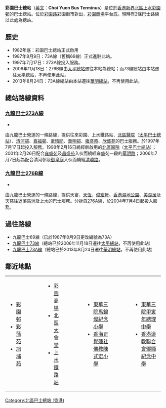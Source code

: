 {{Infobox HK Bus terminus 
| image= ChoiYuenBT 2016.jpg
| name= 彩園總站 <br> Choi Yuen Bus Terminus
| district= [[北區_(香港)|新界北區]]
| area= '''[[九巴|九巴]]''' <br /> -彩園/太平/上水鐵路站
| street= [[彩園路|彩園路]]
| opendate= 1982年底
| terminate= '''九巴''' <br> [[九龍巴士273A線|273A]]、[[九龍巴士276B線|276B]]
| via= 無
| feeder= '''[[港鐵|港鐵]]'''[[東鐵綫|東鐵綫]] [[上水站_(香港)|上水站]]
| nearbystreets= [[百和路|百和路]]、[[寶石湖路|寶石湖路]]、[[粉嶺公路|粉嶺公路]]
| nearbysights= [[上水站_(香港)|上水鐵路站]]、[[上水警察宿舍|上水警察宿舍]]、<br>[[上水紀律部隊宿舍|上水紀律部隊宿舍]]、<br>[[北區大會堂|北區大會堂]]
| notes= 
| bgcolor= green
| fontcolor= white
| alternative= -
}}

'''彩園巴士總站'''（[[英文|英文]]：'''Choi Yuen Bus Terminus'''）是位於[[香港|香港]][[北區_(香港)|新界北區]][[上水|上水]][[彩園邨|彩園邨]]的巴士總站。位於[[彩園路|彩園路]]彩園街市對出，[[彩園商場|彩園商場]]平台底。現時有2條巴士路線以此處為總站。

==歷史==
*1982年底：彩園巴士總站正式啟用
*1987年8月9日：73A線（舊稱69線）正式進駐此站。
*1997年7月17日：273A線投入服務。
*2006年11月18日：276B線由[[太平巴士總站|太平總站]]遷往本站為總站；而73線總站由本站遷往[[太平巴士總站|太平總站]]，不再使用此站。
*2013年8月24日：73A線總站由本站遷往[[華明巴士總站|華明總站]]，不再使用此站。

==總站路線資料==
===[[九龍巴士273A線|九龍巴士273A線]]===
*{{HK Bus Route KLNT|273A|inline}}
由九龍巴士營運的一條路線，提供往來彩園、上水鐵路站、[[北區醫院|北區醫院]]（[[太平巴士總站|太平巴士總站]]）、[[清河邨|清河邨]]、[[嘉福邨|嘉福邨]]、[[牽晴間|牽晴間]]、[[華明邨|華明邨]]、[[雍盛苑|雍盛苑]]、[[欣盛苑|欣盛苑]]的巴士服務。於1997年7月17日起投入服務。1998年2月16日繞經新啟用的[[北區醫院|北區醫院]]（[[太平巴士總站|太平巴士總站]]）；2001年2月26日配合[[雍盛苑|雍盛苑]]及[[昌盛苑|昌盛苑]]入伙而繞經雍盛苑一段的[[華明路|華明路]]；2006年7月7日起為配合清河邨及[[御皇庭|御皇庭]]入伙而繞經[[清曉路|清曉路]]。

===[[九龍巴士276B線|九龍巴士276B線]]===
*{{HK Bus Route KLNT|276B|inline}}
由九龍巴士營運的一條路線，提供天富、[[天恆邨|天恆]]、[[俊宏軒|俊宏軒]]、[[香港濕地公園|香港濕地公園]]、[[美湖居|美湖居]]及[[天慈邨|天慈]]往返[[落馬洲|落馬洲]]及[[上水|上水]]的巴士服務。分拆自[[九龍巴士276A線|276A線]]，於2004年7月4日起投入服務。

==過往路線==
* 九龍巴士69線（已於1987年8月9日更改編號為73A）
* [[九龍巴士73線|九龍巴士73線]]（總站已於2006年11月18日遷往[[太平巴士總站|太平總站]]，不再使用此站）
* [[九龍巴士73A線|九龍巴士73A線]]（總站已於2013年8月24日遷往[[華明巴士總站|華明總站]]，不再使用此站）

==鄰近地點==
{| 
|valign=top|
*[[彩園邨|彩園邨]]
*[[彩蒲苑|彩蒲苑]]
*[[旭埔苑|旭埔苑]]
|width=40|
|valign=top|
*[[彩園商埸|彩園商埸]]
*[[北區大會堂|北區大會堂]]
*[[上水站_(香港)|上水鐵路站]]
|width=40|
|valign=top|
*[[東華三院馬錦燦紀念小學|東華三院馬錦燦紀念小學]]
*[[香海正覺蓮社佛教陳式宏小學|香海正覺蓮社佛教陳式宏小學]]
|width=40|
|valign=top|
*[[東華三院甲寅年總理中學|東華三院甲寅年總理中學]]
*[[香港道教聯合會鄧顯紀念中學|香港道教聯合會鄧顯紀念中學]]
|}

{{香港北區巴士總站列表}}
[[Category:北區巴士總站_(香港)|Category:北區巴士總站 (香港)]]